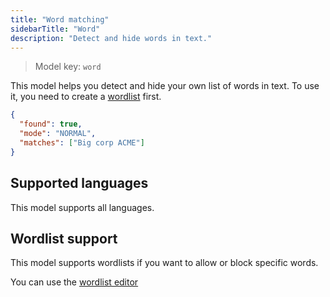 ```yaml
---
title: "Word matching"
sidebarTitle: "Word"
description: "Detect and hide words in text."
---
```


> Model key: `word`

This model helps you detect and hide your own list of words in text. To use it, you need to create a [wordlist](/models/wordlists) first.

```json Response example
{
  "found": true,
  "mode": "NORMAL",
  "matches": ["Big corp ACME"]
}
```

## Supported languages

This model supports all languages.

## Wordlist support

This model supports wordlists if you want to allow or block specific words.

You can use the [wordlist editor](/models/wordlists)

<Snippet file="limitations.mdx" />
